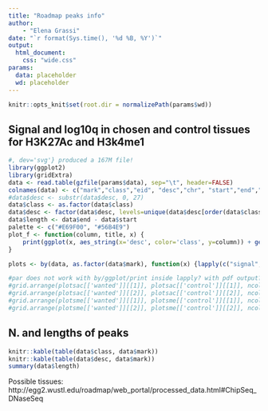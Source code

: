 ```yaml
---
title: "Roadmap peaks info"
author:
    - "Elena Grassi"
date: "`r format(Sys.time(), '%d %B, %Y')`"
output:
  html_document:
    css: "wide.css"
params:
  data: placeholder
  wd: placeholder
---
```

```r
knitr::opts_knit$set(root.dir = normalizePath(params$wd))
```

## Signal and log10q in chosen and control tissues for H3K27Ac and H3k4me1 ##
```r
#, dev='svg'} produced a 167M file!
library(ggplot2)
library(gridExtra)
data <- read.table(gzfile(params$data), sep="\t", header=FALSE)
colnames(data) <- c("mark","class","eid", "desc","chr", "start","end","signal", "logq")
#data$desc <- substr(data$desc, 0, 27)
data$class <- as.factor(data$class)
data$desc <- factor(data$desc, levels=unique(data$desc[order(data$class, data$desc)]), ordered=TRUE)
data$length <- data$end - data$start
palette <- c("#E69F00", "#56B4E9")
plot_f <- function(column, title, x) {
    print(ggplot(x, aes_string(x='desc', color='class', y=column)) + geom_boxplot()+ggtitle(title)+coord_flip()+scale_colour_manual(values=palette))
}

plots <- by(data, as.factor(data$mark), function(x) {lapply(c("signal","logq","length"), plot_f, x$mark, x)  })

#par does not work with by/ggplot/print inside lapply? with pdf output?
#grid.arrange(plotsac[['wanted']][[1]], plotsac[['control']][[1]], ncol=2)
#grid.arrange(plotsac[['wanted']][[2]], plotsac[['control']][[2]], ncol=2)
#grid.arrange(plotsme[['wanted']][[1]], plotsme[['control']][[1]], ncol=2)
#grid.arrange(plotsme[['wanted']][[2]], plotsme[['control']][[2]], ncol=2)
```


## N. and lengths of peaks ##
```r
knitr::kable(table(data$class, data$mark))
knitr::kable(table(data$desc, data$mark))
summary(data$length)
```

Possible tissues: http://egg2.wustl.edu/roadmap/web_portal/processed_data.html#ChipSeq_DNaseSeq

